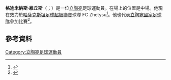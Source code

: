 '''格迪米納斯·維丘斯'''（{{lang-lt|Gediminas Vičius}}；{{bd|1985年|7月5日}}）是一位[[立陶宛|立陶宛]]足球運動員。在場上的位置是中場。他現在效力於[[哈薩克斯坦足球超級聯賽|哈薩克斯坦足球超級聯賽]]球隊 FC Zhetysu<ref>{{cite web | url=http://www.soccerway.com/players/gediminas-vicius/67408/ | title=Lithuanian - Gediminas Vicius | publisher=Global Sports Media | accessdate=2011-12-03 | archive-date=2012-03-21 | archive-url=https://web.archive.org/web/20120321174457/http://www.soccerway.com/players/gediminas-vicius/67408/ | dead-url=no }}</ref>。他也代表[[立陶宛國家足球隊|立陶宛國家足球隊]]參加比賽<ref>{{cite web| url=http://www.worldfootball.net/spieler_profil/gediminas-vicius/4/ |title=Gediminas Vicius » Internationals |publisher=Worldfootball.net |accessdate=2011-12-03}}</ref>。
==參考資料==
{{Reflist}}

{{DEFAULTSORT: Vičius, Gediminas}}
[[Category:立陶宛足球運動員|Category:立陶宛足球運動員]]